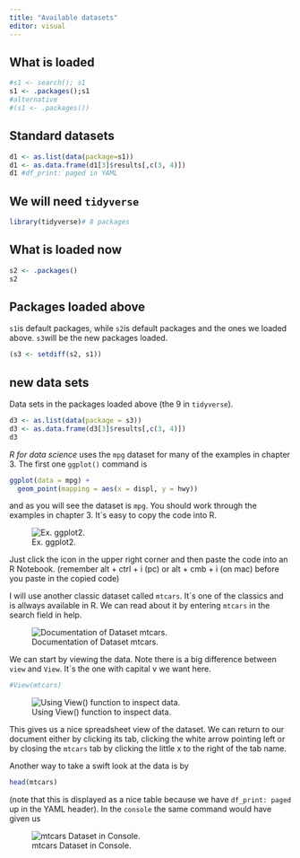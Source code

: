 ```yaml
---
title: "Available datasets"
editor: visual
---
```


## What is loaded

```r
#s1 <- search(); s1
s1 <- .packages();s1
#alternative
#(s1 <- .packages())

```

## Standard datasets

```r
d1 <- as.list(data(package=s1))
d1 <- as.data.frame(d1[3]$results[,c(3, 4)])
d1 #df_print: paged in YAML
```

## We will need `tidyverse`

```r
library(tidyverse)# 8 packages
```

## What is loaded now

```r
s2 <- .packages()
s2
```

## Packages loaded above

`s1`is default packages, while `s2`is default packages and the ones we loaded above.
`s3`will be the new packages loaded.

```r
(s3 <- setdiff(s2, s1))
```

## new data sets

Data sets in the packages loaded above (the 9 in `tidyverse`).

```r
d3 <- as.list(data(package = s3))
d3 <- as.data.frame(d3[3]$results[,c(3, 4)])
d3
```

*R for data science* uses the `mpg` dataset for many of the examples in chapter 3.
The first one `ggplot()` command is

```r
ggplot(data = mpg) + 
  geom_point(mapping = aes(x = displ, y = hwy))
```

and as you will see the dataset is `mpg`.
You should work through the examples in chapter 3.
It´s easy to copy the code into R.

![Ex. ggplot2.](gg1.png)

Just click the icon in the upper right corner and then paste the code into an R Notebook.
(remember alt + ctrl + i (pc) or alt + cmb + i (on mac) before you paste in the copied code)

I will use another classic dataset called `mtcars`.
It´s one of the classics and is allways available in R.
We can read about it by entering `mtcars` in the search field in help.

![Documentation of Dataset mtcars.](help1.png)

We can start by viewing the data.
Note there is a big difference between `view` and `View`.
It´s the one with capital v we want here.

```r
#View(mtcars)
```

![Using View() function to inspect data.](View1.png)

This gives us a nice spreadsheet view of the dataset.
We can return to our document either by clicking its tab, clicking the white arrow pointing left or by closing the `mtcars` tab by clicking the little x to the right of the tab name.

Another way to take a swift look at the data is by

```r
head(mtcars)
```

(note that this is displayed as a nice table because we have `df_print: paged` up in the YAML header).
In the `console` the same command would have given us

![mtcars Dataset in Console.](console1.png)
